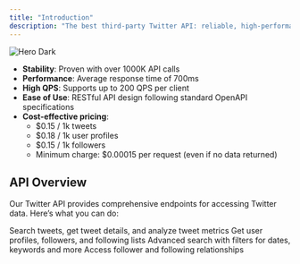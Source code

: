```yaml
---
title: "Introduction"
description: "The best third-party Twitter API: reliable, high-performance, supports high QPS, and cost-effective."
---
```


<img
  className="hidden dark:block"
  src="/images/hero-dark.png"
  alt="Hero Dark"
/>

- **Stability**: Proven with over 1000K API calls
- **Performance**: Average response time of 700ms
- **High QPS**: Supports up to 200 QPS per client
- **Ease of Use**: RESTful API design following standard OpenAPI specifications
- **Cost-effective pricing**:
  - \$0.15 / 1k tweets
  - \$0.18 / 1k user profiles
  - \$0.15 / 1k followers
  - Minimum charge: \$0.00015 per request (even if no data returned)


## **API Overview**

Our Twitter API provides comprehensive endpoints for accessing Twitter data. Here’s what you can do:

<CardGroup cols={2}>
  <Card title="Tweet Endpoints" icon="palette" href="https://mintlify.com/docs/settings/global">
    Search tweets, get tweet details, and analyze tweet metrics
  </Card>
  <Card title="User Endpoints" icon="code" href="https://mintlify.com/docs/api-playground/openapi">
    Get user profiles, followers, and following lists
  </Card>
  <Card title="Tweet Search" icon="screwdriver-wrench" href="https://mintlify.com/docs/content/components/accordions">
    Advanced search with filters for dates, keywords and more
  </Card>
  <Card title="User Networks" icon="stars" href="https://mintlify.com/customers">
    Access follower and following relationships
  </Card>
</CardGroup>